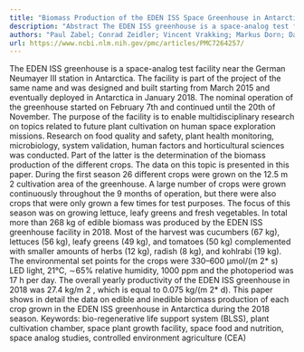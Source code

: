 ```yaml
---
title: "Biomass Production of the EDEN ISS Space Greenhouse in Antarctica During the 2018 Experiment Phase"
description: "Abstract The EDEN ISS greenhouse is a space-analog test facility near the German Neumayer III station in Antarctica. The facility is part of the project of the same name and was designed and built sta..."
authors: "Paul Zabel; Conrad Zeidler; Vincent Vrakking; Markus Dorn; Daniel Schubert"
url: https://www.ncbi.nlm.nih.gov/pmc/articles/PMC7264257/
---
```


The EDEN ISS greenhouse is a space-analog test facility near the German Neumayer III station in Antarctica. The facility is part of the project of the same name and was designed and built starting from March 2015 and eventually deployed in Antarctica in January 2018. The nominal operation of the greenhouse started on February 7th and continued until the 20th of November. The purpose of the facility is to enable multidisciplinary research on topics related to future plant cultivation on human space exploration missions. Research on food quality and safety, plant health monitoring, microbiology, system validation, human factors and horticultural sciences was conducted. Part of the latter is the determination of the biomass production of the different crops. The data on this topic is presented in this paper. During the first season 26 different crops were grown on the 12.5 m 2 cultivation area of the greenhouse. A large number of crops were grown continuously throughout the 9 months of operation, but there were also crops that were only grown a few times for test purposes. The focus of this season was on growing lettuce, leafy greens and fresh vegetables. In total more than 268 kg of edible biomass was produced by the EDEN ISS greenhouse facility in 2018. Most of the harvest was cucumbers (67 kg), lettuces (56 kg), leafy greens (49 kg), and tomatoes (50 kg) complemented with smaller amounts of herbs (12 kg), radish (8 kg), and kohlrabi (19 kg). The environmental set points for the crops were 330–600 μmol/(m 2* s) LED light, 21°C, ∼65% relative humidity, 1000 ppm and the photoperiod was 17 h per day. The overall yearly productivity of the EDEN ISS greenhouse in 2018 was 27.4 kg/m 2 , which is equal to 0.075 kg/(m 2* d). This paper shows in detail the data on edible and inedible biomass production of each crop grown in the EDEN ISS greenhouse in Antarctica during the 2018 season. Keywords: bio-regenerative life support system (BLSS), plant cultivation chamber, space plant growth facility, space food and nutrition, space analog studies, controlled environment agriculture (CEA)
